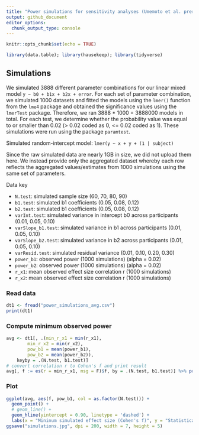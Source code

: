 ```yaml
---
title: "Power simulations for sensitivity analyses (Umemoto et al. preregistered report)"
output: github_document
editor_options: 
  chunk_output_type: console
---
```


```r
knitr::opts_chunk$set(echo = TRUE)
```

```r
library(data.table); library(hausekeep); library(tidyverse)
```

## Simulations

We simulated 3888 different parameter combinations for our linear mixed model `y ~ b0 + b1x + b2x + error`. For each set of parameter combination, we simulated 1000 datasets and fitted the models using the `lmer()` function from the `lme4` package and obtained the significance values using the `lmerTest` package. Therefore, we ran 3888 * 1000 = 3888000 models in total. For each test, we determine whether the probability value was equal to or smaller than 0.02 (> 0.02 coded as 0, <= 0.02 coded as 1). These simulations were run using the package `paramtest`. 

Simulated random-intercept model: `lmer(y ~ x + y + (1 | subject)`

Since the raw simulated data are nearly 1GB in size, we did not upload them here. We instead provide only the aggregated dataset whereby each row reflects the aggregated values/estimates from 1000 simulations using the same set of parameters. 

Data key

* `N.test`: simulated sample size (60, 70, 80, 90)
* `b1.test`: simulated b1 coefficients (0.05, 0.08, 0.12)
* `b2.test`: simulated b1 coefficients (0.05, 0.08, 0.12)
* `varInt.test`: simulated variance in intercept b0 across participants (0.01, 0.05, 0.10)
* `varSlope_b1.test`: simulated variance in b1 across participants (0.01, 0.05, 0.10)
* `varSlope_b2.test`: simulated variance in b2 across participants (0.01, 0.05, 0.10)
* `varResid.test`: simulated residual variance (0.01, 0.10, 0.20, 0.30)
* `power_b1`: observed power (1000 simulations) (alpha = 0.02)
* `power_b2`: observed power (1000 simulations) (alpha = 0.02)
* `r_x1`: mean observed effect size correlation r (1000 simulations)
* `r_x2`: mean observed effect size correlation r (1000 simulations)

### Read data

```r
dt1 <- fread("power_simulations_avg.csv")
print(dt1)
```

### Compute minimum observed power

```r
avg <- dt1[, .(min_r_x1 = min(r_x1),
        min_r_x2 = min(r_x2),
        pow_b1 = mean(power_b1),
        pow_b2 = mean(power_b2)),
    keyby = .(N.test, b1.test)]
# convert correlation r to Cohen's f and print result
avg[, f := es(r = min_r_x1, msg = F)$f, by = .(N.test, b1.test)] %>% print()
```

### Plot

```r
ggplot(avg, aes(f, pow_b1, col = as.factor(N.test))) +
  geom_point() +
  # geom_line() +
  geom_hline(yintercept = 0.90, linetype = 'dashed') +
  labs(x = "Mininum simulated effect size (Cohen's f)", y = "Statistical power (alpha = 0.02)", col = "Sample size")
ggsave("simulations.jpg", dpi = 200, width = 7, height = 5)
```



